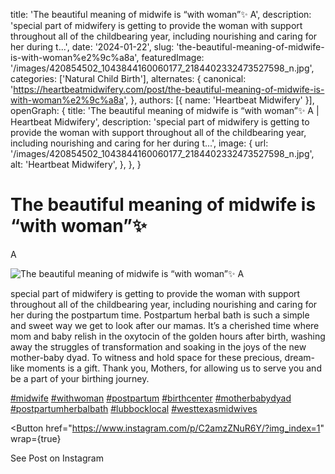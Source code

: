   title: 'The beautiful meaning of midwife is “with woman”✨ A',
  description: 'special part of midwifery is getting to provide the woman with support throughout all of the childbearing year, including nourishing and caring for her during t...',
  date: '2024-01-22',
  slug: 'the-beautiful-meaning-of-midwife-is-with-woman%e2%9c%a8a',
  featuredImage: '/images/420854502_1043844160060177_2184402332473527598_n.jpg',
  categories: ['Natural Child Birth'],
  alternates: {
    canonical: 'https://heartbeatmidwifery.com/post/the-beautiful-meaning-of-midwife-is-with-woman%e2%9c%a8a',
  },
  authors: [{ name: 'Heartbeat Midwifery' }],
  openGraph: {
    title: 'The beautiful meaning of midwife is “with woman”✨ A | Heartbeat Midwifery',
    description: 'special part of midwifery is getting to provide the woman with support throughout all of the childbearing year, including nourishing and caring for her during t...',
    image: {
      url: '/images/420854502_1043844160060177_2184402332473527598_n.jpg',
      alt: 'Heartbeat Midwifery',
    },
  },
}


# The beautiful meaning of midwife is “with woman”✨

A

<Image
  src="/images/420854502_1043844160060177_2184402332473527598_n.jpg"
  size="large"
  wrap={true}
  alt="The beautiful meaning of midwife is “with woman”✨ A"
/>

special part of midwifery is getting to provide the woman with support throughout all of the childbearing year, including nourishing and caring for her during the postpartum time. Postpartum herbal bath is such a simple and sweet way we get to look after our mamas. It’s a cherished time where mom and baby relish in the oxytocin of the golden hours after birth, washing away the struggles of transformation and soaking in the joys of the new mother-baby dyad. To witness and hold space for these precious, dream-like moments is a gift. Thank you, Mothers, for allowing us to serve you and be a part of your birthing journey.

[#midwife](https://www.instagram.com/explore/tags/midwife/) [#withwoman](https://www.instagram.com/explore/tags/withwoman/) [#postpartum](https://www.instagram.com/explore/tags/postpartum/) [#birthcenter](https://www.instagram.com/explore/tags/birthcenter/) [#motherbabydyad](https://www.instagram.com/explore/tags/motherbabydyad/) [#postpartumherbalbath](https://www.instagram.com/explore/tags/postpartumherbalbath/) [#lubbocklocal](https://www.instagram.com/explore/tags/lubbocklocal/) [#westtexasmidwives](https://www.instagram.com/explore/tags/westtexasmidwives/)

<Button
  href="https://www.instagram.com/p/C2amzZNuR6Y/?img_index=1"
  wrap={true}
>
  See Post on Instagram
</Button>

